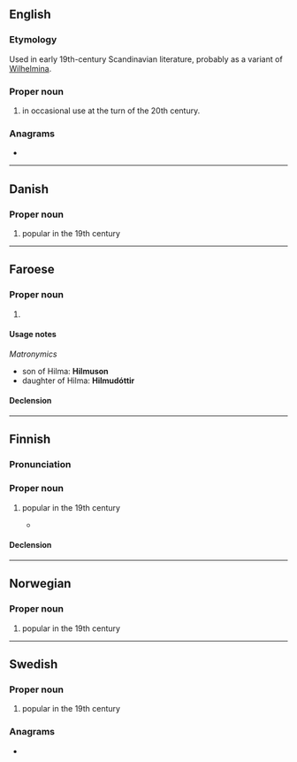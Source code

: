 {{also|hilma}}
==English==

===Etymology===
Used in early 19th-century Scandinavian literature, probably as a variant of [[Wilhelmina]].

===Proper noun===
{{en-proper noun}}

# {{given name|en|female|from=Germanic languages}} in occasional use at the turn of the 20th century.

===Anagrams===
* {{anagrams|en|a=ahilm|Halim|Hamil|Ilham|MAHLI|Malhi|halim|milah}}

----

==Danish==

===Proper noun===
{{head|da|proper noun}}

# {{given name|da|female}} popular in the 19th century

----

==Faroese==

===Proper noun===
{{head|fo|proper noun|g=f}}

# {{given name|fo|female}}

====Usage notes====
''Matronymics''
* son of Hilma: '''Hilmuson'''
* daughter of Hilma: '''Hilmudóttir'''

====Declension====
{{fo-decl-proper-noun-s-indef|Hilma|Hilmu|Hilmu|Hilmu}}

----

==Finnish==

===Pronunciation===
{{fi-pronunciation}}

===Proper noun===
{{fi-proper noun}}

# {{given name|fi|female}} popular in the 19th century
#* {{quote-book|fi|year=1986|author={{w|Eila Pennanen}}|title=Santalahden aika|publisher=WSOY|isbn=9510139858|page=11
|passage='''Hilma''' suostui kiltisti sanomaan häntä Sylviaksi. Olihan hän itsekin joskus toivonut että häntä sanottaisiin Mariaksi kun Maria oli hänen toinen nimensä. Mutta '''Hilmana''' hän oli pysynyt, vaikka lapsena nimi oli väännetty Himmuksi, ja nyt Sylvia sanoi häntä Himmaksi. Sylvia ja Himma.|t={{Template:User:Surjection/missing-fi-given-name-quote-translation}}}}

====Declension====
{{fi-decl-kala|Hilm|||a}}

----

==Norwegian==

===Proper noun===
{{head|no|proper noun}}

# {{given name|no|female}} popular in the 19th century

----

==Swedish==

===Proper noun===
{{sv-proper noun|c}}

# {{given name|sv|female}} popular in the 19th century

===Anagrams===
* {{anagrams|sv|a=ahilm|himla}}